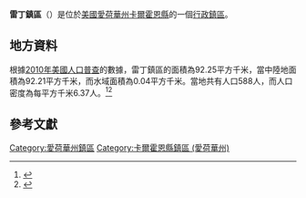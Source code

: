 {{noteTA
|G1=USState
|G2=地名
|G3=Unit
}}
{{Infobox settlement
|official_name            = 雷丁鎮區
|native_name = Reading Township
|settlement_type          = [[行政鎮區|行政鎮區]]
|image_skyline            = 
|imagesize                = 
|image_map                = Map highlighting Reading Township, Calhoun County, Iowa.svg
|mapsize                  = 250px
|pushpin_map  =USA Iowa
|pushpin_label = 雷丁鎮區
|pushpin_label_position   = top
|pushpin_map_caption      = 雷丁鎮區在愛荷華州的位置
|subdivision_type         = [[世界政區索引|國家]]
|subdivision_type1        = [[美国州份|州份]]
|subdivision_type2        = [[愛荷華州行政区划|縣]]
|subdivision_name         = [[美国|美国]]
|subdivision_name1        = [[愛荷華州|愛荷華州]]
|subdivision_name2        = [[卡爾霍恩縣_(愛荷華州)|卡爾霍恩縣]]
|elevation_ft             = 1135
|elevation_m              = 346
|timezone                 = [[北美中部時區|北美中部時區]]
|area_total_km2           = 92.25
|area_land_km2            = 92.21
|area_water_km2           = 0.04
|area_total_sq_mi         = 
|area_land_sq_mi          = 
|area_water_sq_mi         = 
|population_as_of         = [[2010年美國人口普查|2010]]
|population_footnotes     = 
|population_total         = 588
|population_density_km2   = auto
|population_density_sq_mi = auto
|utc_offset               = -6
|coordinates              = {{coord|42|15|28|N|94|27|16|W|type:city_region:US-AL_source:GNS-enwiki|display=inline,title}}
| coor_pinpoint           = 
| coordinates_footnotes   = 
|timezone_DST             = CDT
|utc_offset_DST           = -5
|postal_code_type         = [[美國郵區編號|郵區編號]]
|postal_code              = 
|area_code                = {{link-en|电话区号712|Area code 712|712}}
|blank_name = [[地名信息系统|GNIS ID]]
|blank_info = 468590
}}
'''雷丁鎮區'''（{{lang-en|Reading Township}}）是位於[[美國|美國]][[愛荷華州|愛荷華州]][[卡爾霍恩縣_(愛荷華州)|卡爾霍恩縣]]的一個[[行政鎮區|行政鎮區]]。

== 地方資料 ==
根據[[2010年美國人口普查|2010年美國人口普查]]的數據，雷丁鎮區的面積為92.25平方千米，當中陸地面積為92.21平方千米，而水域面積為0.04平方千米。當地共有人口588人，而人口密度為每平方千米6.37人。<ref name="GR8">{{cite web|url=http://factfinder2.census.gov|publisher=[[美国人口调查局|美国人口调查局]]|accessdate=2011-05-14|title=American FactFinder|archive-date=2013-09-11|archive-url=https://web.archive.org/web/20130911234518/http://factfinder2.census.gov/|dead-url=no}}</ref><ref>{{cite web|url=https://www.citypopulation.de/en/usa/iowa/admin/|title=USA: Iowa (Counties and Townships) - City Population}}</ref>

== 參考文獻 ==
{{reflist}}

{{卡爾霍恩縣 (愛荷華州)}}

{{DEFAULTSORT:Reading Township}}
[[Category:愛荷華州鎮區|Category:愛荷華州鎮區]]
[[Category:卡爾霍恩縣鎮區_(愛荷華州)|Category:卡爾霍恩縣鎮區 (愛荷華州)]]

{{Iowa-geo-stub}}